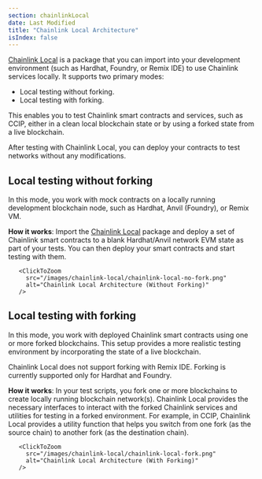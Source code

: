 ```yaml
---
section: chainlinkLocal
date: Last Modified
title: "Chainlink Local Architecture"
isIndex: false
---
```



[Chainlink Local](https://github.com/smartcontractkit/chainlink-local) is a package that you can import into your development environment
(such as Hardhat, Foundry, or Remix IDE) to use Chainlink services locally. It supports two primary modes:

- Local testing without forking.
- Local testing with forking.

This enables you to test Chainlink smart contracts and services, such as CCIP, either in a clean local blockchain state or by using a forked state from a live blockchain.

After testing with Chainlink Local, you can deploy your contracts to test networks without any modifications.

## Local testing without forking

In this mode, you work with mock contracts on a locally running development blockchain node, such as Hardhat, Anvil (Foundry), or Remix VM.

**How it works**: Import the [Chainlink Local](https://www.npmjs.com/package/@chainlink/local) package and deploy a set of Chainlink smart contracts to a blank Hardhat/Anvil network EVM state as part of your tests.
You can then deploy your smart contracts and start testing with them.

       <ClickToZoom
         src="/images/chainlink-local/chainlink-local-no-fork.png"
         alt="Chainlink Local Architecture (Without Forking)"
       />

## Local testing with forking

In this mode, you work with deployed Chainlink smart contracts using one or more forked blockchains. This setup provides a more realistic testing environment by incorporating
the state of a live blockchain.

<Aside type="note" title="Supported Development environments">
  Chainlink Local does not support forking with Remix IDE. Forking is currently supported only for Hardhat and Foundry.
</Aside>

**How it works**: In your test scripts, you fork one or more blockchains to create locally running blockchain network(s). Chainlink Local provides the necessary interfaces
to interact with the forked Chainlink services and utilities for testing in a forked environment. For example, in CCIP, Chainlink Local provides a utility function that helps
you switch from one fork (as the source chain) to another fork (as the destination chain).

       <ClickToZoom
         src="/images/chainlink-local/chainlink-local-fork.png"
         alt="Chainlink Local Architecture (With Forking)"
       />
